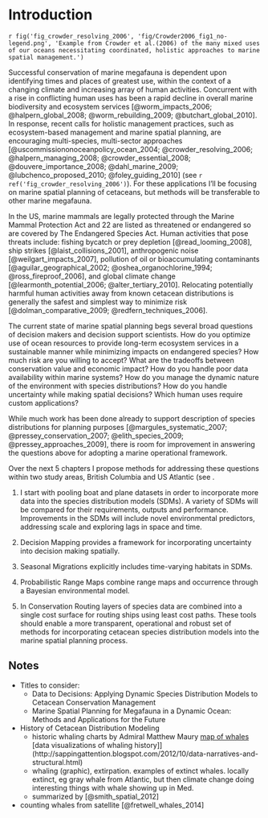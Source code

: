 <!--- `source('make_config.R'); render_html('a_intro.Rmd')` # run for quick render -->
# Introduction

`r fig('fig_crowder_resolving_2006', 'fig/Crowder2006_fig1_no-legend.png', 'Example from Crowder et al.(2006) of the many mixed uses of our oceans necessitating coordinated, holistic approaches to marine spatial management.')`

Successful conservation of marine megafauna is dependent upon identifying times and places of greatest use, within the context of a changing climate and increasing array of human activities. Concurrent with a rise in conflicting human uses has been a rapid decline in overall marine biodiversity and ecosystem services [@worm_impacts_2006; @halpern_global_2008; @worm_rebuilding_2009; @butchart_global_2010]. In response, recent calls for holistic management practices, such as ecosystem-based management and marine spatial planning, are encouraging multi-species, multi-sector approaches [@uscommissiononoceanpolicy_ocean_2004; @crowder_resolving_2006; @halpern_managing_2008; @crowder_essential_2008; @douvere_importance_2008; @dahl_marine_2009; @lubchenco_proposed_2010; @foley_guiding_2010] (see `r ref('fig_crowder_resolving_2006')`). For these applications I’ll be focusing on marine spatial planning of cetaceans, but methods will be transferable to other marine megafauna.

In the US, marine mammals are legally protected through the Marine Mammal Protection Act and 22 are listed as threatened or endangered so are covered by The Endangered Species Act. Human activities that pose threats include: fishing bycatch or prey depletion [@read_looming_2008], ship strikes [@laist_collisions_2001], anthropogenic noise [@weilgart_impacts_2007], pollution of oil or bioaccumulating contaminants [@aguilar_geographical_2002; @oshea_organochlorine_1994; @ross_fireproof_2006], and global climate change [@learmonth_potential_2006; @alter_tertiary_2010]. Relocating potentially harmful human activities away from known cetacean distributions is generally the safest and simplest way to minimize risk [@dolman_comparative_2009; @redfern_techniques_2006].

The current state of marine spatial planning begs several broad questions of decision makers and decision support scientists. How do you optimize use of ocean resources to provide long-term ecosystem services in a sustainable manner while minimizing impacts on endangered species?  How much risk are you willing to accept?  What are the tradeoffs between conservation value and economic impact?  How do you handle poor data availability within marine systems?  How do you manage the dynamic nature of the environment with species distributions?  How do you handle uncertainty while making spatial decisions?  Which human uses require custom applications?

While much work has been done already to support description of species distributions for planning purposes [@margules_systematic_2007; @pressey_conservation_2007; @elith_species_2009; @pressey_approaches_2009], there is room for improvement in answering the questions above for adopting a marine operational framework.

Over the next 5 chapters I propose methods for addressing these questions within two study areas, British Columbia and US Atlantic (see . 

1. I start with pooling boat and plane datasets in order to incorporate more data into the species distribution models (SDMs). A variety of SDMs will be compared for their requirements, outputs and performance. Improvements in the SDMs will include novel environmental predictors, addressing scale and exploring lags in space and time.

1. Decision Mapping provides a framework for incorporating uncertainty into decision making spatially.

1. Seasonal Migrations explicitly includes time-varying habitats in SDMs.

1. Probabilistic Range Maps combine range maps and occurrence through a Bayesian environmental model.

1. In Conservation Routing layers of species data are combined into a single cost surface for routing ships using least cost paths. These tools should enable a more transparent, operational and robust set of methods for incorporating cetacean species distribution models into the marine spatial planning process.

## Notes

- Titles to consider:
  - Data to Decisions: Applying Dynamic Species Distribution Models to Cetacean Conservation Management
  - Marine Spatial Planning for Megafauna in a Dynamic Ocean: Methods and Applications for the Future

- History of Cetacean Distribution Modeling
  - historic whaling charts by Admiral Matthew Maury [map of whales](http://maps.bpl.org/id/m8753) [data visualizations of whaling history]](http://sappingattention.blogspot.com/2012/10/data-narratives-and-structural.html)
  - whaling (graphic), extirpation. examples of extinct whales. locally extinct, eg gray whale from Atlantic, but then climate change doing interesting things with whale showing up in Med.
  - summarized by [@smith_spatial_2012]

- counting whales from satellite [@fretwell_whales_2014]